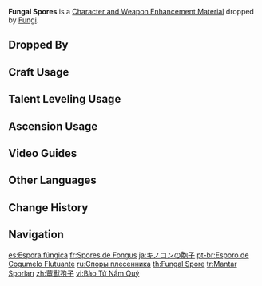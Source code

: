 {{Item Infobox
|id          = 112059
|image       = Item Fungal Spores.png
|type        = Character and Weapon Enhancement Materials
|group       = Fungus Materials
|group2      = General Enemy Drops
|invCategory = Character Development Items
|quality     = 1
|description = A small amount of glittering spore powder left behind by Floating Fungi. Seems that a sneeze is all it takes for this powder to vanish without a trace.
|source1     = Dropped by [[Fungi]]
}}
'''Fungal Spores''' is a [[Character and Weapon Enhancement Material]] dropped by [[Fungi]].

==Dropped By==
{{Dropped By}}

==Craft Usage==
{{Craft Usage}}

==Talent Leveling Usage==
{{Talent Leveling Usage}}

==Ascension Usage==
{{Ascension Usage}}

==Video Guides==
{{EVT
|video1   = https://youtu.be/fEKGhH2NE0M
|caption1 = Fungal Spores: Quick Farming Locations
}}
==Other Languages==
{{Other Languages|default_hidden = 1
|en      = Fungal Spores
|zhs     = 蕈兽孢子
|zhs_rm  = Xùn Shòu Bāozǐ
|zht     = 蕈獸孢子
|zht_rm  = Xùn Shòu Bāozǐ
|zh_tl   = 
|ja      = キノコンの胞子
|ja_rm   = Kinokon no Houshi
|ja_tl   = 
|ko      = 버섯몬 포자
|ko_rm   = Beoseotmon Poja
|ko_tl   = 
|es      = Espora fúngica
|es_tl   = Fungal Spore
|fr      = Spores de Fongus
|fr_tl   = Fungus Spores
|ru      = Споры плесенника
|ru_tl   = 
|th      = Fungal Spore
|vi      = Bào Tử Nấm Quỷ
|vi_tl   = 
|de      = Sporen der Pilzbestie
|de_tl   = Spores of the Fungus Beast
|id      = Fungal Spore
|pt      = Esporo de Cogumelo Flutuante
|pt_tl   = Floating Mushroom Spore
|tr      = Mantar Sporları
|tr_tl   = Mushroom Spores
|it      = Spore fungine
|it_tl   = 
}}

==Change History==
{{Change History|2.6}}

==Navigation==
{{Development Item Navbox|Character and Weapon Enhancement Materials}}

[[es:Espora fúngica]]
[[fr:Spores de Fongus]]
[[ja:キノコンの胞子]]
[[pt-br:Esporo de Cogumelo Flutuante]]
[[ru:Споры плесенника]]
[[th:Fungal Spore]]
[[tr:Mantar Sporları]]
[[zh:蕈獸孢子]]
[[vi:Bào Tử Nấm Quỷ]]